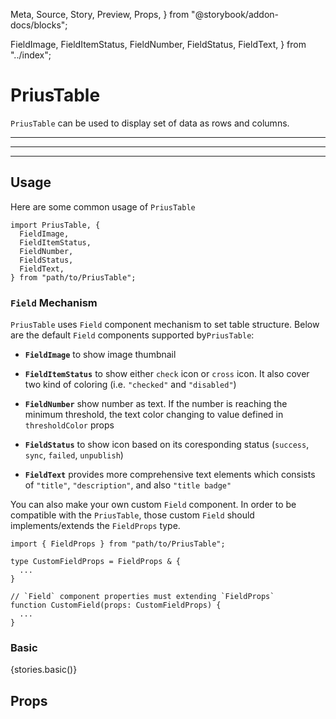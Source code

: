   Meta,
  Source,
  Story,
  Preview,
  Props,
} from "@storybook/addon-docs/blocks";

  FieldImage,
  FieldItemStatus,
  FieldNumber,
  FieldStatus,
  FieldText,
} from "../index";


<Meta
  component={PriusTable}
  id="Components|PriusTable"
  title="Components|PriusTable"
/>

# PriusTable

`PriusTable` can be used to display set of data as rows and columns.

---

---

---

## Usage

Here are some common usage of `PriusTable`

```tsx
import PriusTable, {
  FieldImage,
  FieldItemStatus,
  FieldNumber,
  FieldStatus,
  FieldText,
} from "path/to/PriusTable";
```

### `Field` Mechanism

`PriusTable` uses `Field` component mechanism to set table structure.
Below are the default `Field` components supported by`PriusTable`:

- **`FieldImage`** to show image thumbnail

  <Props of={FieldImage} />

- **`FieldItemStatus`** to show either `check` icon or `cross` icon. It also cover two kind of coloring (i.e. `"checked"` and `"disabled"`)

  <Props of={FieldItemStatus} />

- **`FieldNumber`** show number as text. If the number is reaching the minimum threshold, the text color changing to value defined in `thresholdColor` props

  <Props of={FieldNumber} />

- **`FieldStatus`** to show icon based on its coresponding status (`success`, `sync`, `failed`, `unpublish`)

  <Props of={FieldStatus} />

- **`FieldText`** provides more comprehensive text elements which consists of `"title"`, `"description"`, and also `"title badge"`

  <Props of={FieldText} />

You can also make your own custom `Field` component. In order to be compatible with the `PriusTable`, those custom `Field` should implements/extends the `FieldProps` type.

```tsx
import { FieldProps } from "path/to/PriusTable";

type CustomFieldProps = FieldProps & {
  ...
}

// `Field` component properties must extending `FieldProps`
function CustomField(props: CustomFieldProps) {
  ...
}
```

### Basic

<Preview mdxSource={stories.basicCode}>
  <Story name="basic">{stories.basic()}</Story>
</Preview>

## Props

<Props of={ShadowPriusTable} exclude="classes" />
